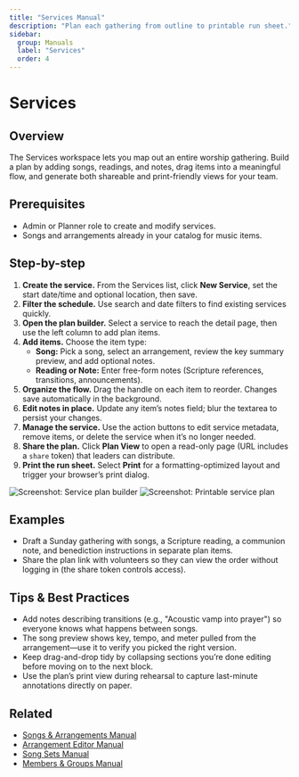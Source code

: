 ```yaml
---
title: "Services Manual"
description: "Plan each gathering from outline to printable run sheet."
sidebar:
  group: Manuals
  label: "Services"
  order: 4
---
```


# Services

## Overview
The Services workspace lets you map out an entire worship gathering. Build a plan by adding songs, readings, and notes, drag items into a meaningful flow, and generate both shareable and print-friendly views for your team.

## Prerequisites
- Admin or Planner role to create and modify services.
- Songs and arrangements already in your catalog for music items.

## Step-by-step
1. **Create the service.** From the Services list, click **New Service**, set the start date/time and optional location, then save.
2. **Filter the schedule.** Use search and date filters to find existing services quickly.
3. **Open the plan builder.** Select a service to reach the detail page, then use the left column to add plan items.
4. **Add items.** Choose the item type:
   - **Song:** Pick a song, select an arrangement, review the key summary preview, and add optional notes.
   - **Reading or Note:** Enter free-form notes (Scripture references, transitions, announcements).
5. **Organize the flow.** Drag the handle on each item to reorder. Changes save automatically in the background.
6. **Edit notes in place.** Update any item’s notes field; blur the textarea to persist your changes.
7. **Manage the service.** Use the action buttons to edit service metadata, remove items, or delete the service when it’s no longer needed.
8. **Share the plan.** Click **Plan View** to open a read-only page (URL includes a `share` token) that leaders can distribute.
9. **Print the run sheet.** Select **Print** for a formatting-optimized layout and trigger your browser’s print dialog.

![Screenshot: Service plan builder](../images/services-step-1.png)
![Screenshot: Printable service plan](../images/services-step-2.png)

## Examples
- Draft a Sunday gathering with songs, a Scripture reading, a communion note, and benediction instructions in separate plan items.
- Share the plan link with volunteers so they can view the order without logging in (the share token controls access).

## Tips & Best Practices
- Add notes describing transitions (e.g., "Acoustic vamp into prayer") so everyone knows what happens between songs.
- The song preview shows key, tempo, and meter pulled from the arrangement—use it to verify you picked the right version.
- Keep drag-and-drop tidy by collapsing sections you’re done editing before moving on to the next block.
- Use the plan’s print view during rehearsal to capture last-minute annotations directly on paper.

## Related
- [Songs & Arrangements Manual](./songs-arrangements)
- [Arrangement Editor Manual](./arrangement-editor)
- [Song Sets Manual](./song-sets)
- [Members & Groups Manual](./members-groups)
